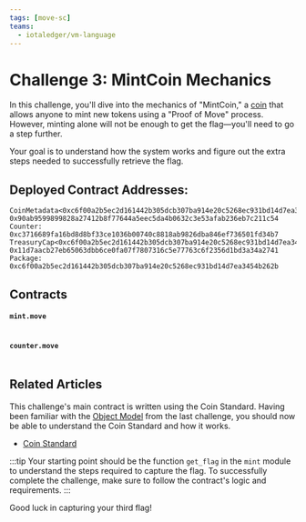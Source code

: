 ```yaml
---
tags: [move-sc]
teams:
  - iotaledger/vm-language
---
```


# Challenge 3: MintCoin Mechanics

In this challenge, you'll dive into the mechanics of "MintCoin," a [coin](../standards/coin.mdx) that allows anyone to mint new tokens using a "Proof of Move" process. However, minting alone will not be enough to get the flag—you'll need to go a step further.

Your goal is to understand how the system works and figure out the extra steps needed to successfully retrieve the flag.


## Deployed Contract Addresses:
```
CoinMetadata<0xc6f00a2b5ec2d161442b305dcb307ba914e20c5268ec931bd14d7ea3454b262b::mintcoin::MINTCOIN>: 0x90ab9599899828a27412b8f77644a5eec5da4b0632c3e53afab236eb7c211c54
Counter: 0xc3716689fa16bd8d8bf33ce1036b00740c8818ab9826dba846ef736501fd34b7
TreasuryCap<0xc6f00a2b5ec2d161442b305dcb307ba914e20c5268ec931bd14d7ea3454b262b::mintcoin::MINTCOIN>: 0x11d7aacb27eb65063dbb6ce0fa07f7807316c5e77763c6f2356d1bd3a34a2741
Package: 0xc6f00a2b5ec2d161442b305dcb307ba914e20c5268ec931bd14d7ea3454b262b
```

## Contracts

#### `mint.move`
```move file=<rootDir>/docs/examples/move/ctf/challenge_3/sources/mint.move
```

#### `counter.move`
```move file=<rootDir>/docs/examples/move/ctf/challenge_3/sources/counter.move
```


## Related Articles
This challenge's main contract is written using the Coin Standard. Having been familiar with the [Object Model](../iota-101/objects/object-model.mdx) from the last challenge, you should now be able to understand the Coin Standard and how it works.

- [Coin Standard](../standards/coin.mdx)



:::tip
Your starting point should be the function `get_flag` in the `mint` module to understand the steps required to capture the flag. To successfully complete the challenge, make sure to follow the contract's logic and requirements. 
:::

Good luck in capturing your third flag!



<ChallengeVerifier expectedObjectType="0xc6f00a2b5ec2d161442b305dcb307ba914e20c5268ec931bd14d7ea3454b262b::mintcoin::Flag" challengeNumber="3" nftName="MintCoin_Mechanics"/>